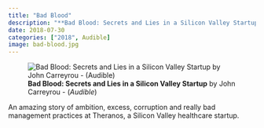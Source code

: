 ```yaml
---
title: "Bad Blood"
description: "**Bad Blood: Secrets and Lies in a Silicon Valley Startup** by John Carreyrou - (*Audible*)"
date: 2018-07-30
categories: ["2018", Audible]
image: bad-blood.jpg
---
```

![**Bad Blood: Secrets and Lies in a Silicon Valley Startup** by John Carreyrou - (*Audible*)](bad-blood.jpg){fig-align="left"}

An amazing story of ambition, excess, corruption and really bad management practices at Theranos, a Silicon Valley healthcare startup. 
